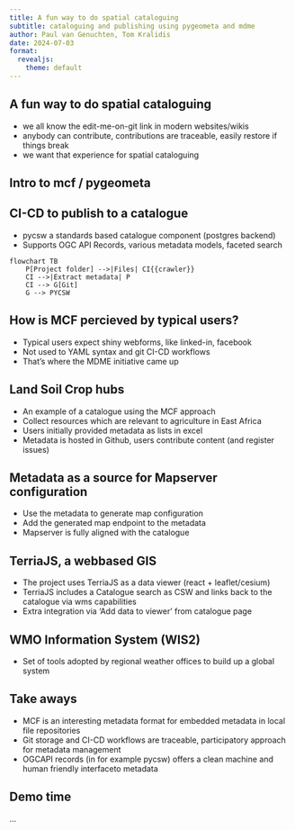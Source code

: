 ```yaml
---
title: A fun way to do spatial cataloguing 
subtitle: cataloguing and publishing using pygeometa and mdme
author: Paul van Genuchten, Tom Kralidis
date: 2024-07-03
format:
  revealjs: 
    theme: default
---
```


## A fun way to do spatial cataloguing

- we all know the edit-me-on-git link in modern websites/wikis
- anybody can contribute, contributions are traceable, easily restore if things break
- we want that experience for spatial cataloguing

## Intro to mcf / pygeometa



## CI-CD to publish to a catalogue

- pycsw a standards based catalogue component (postgres backend)
- Supports OGC API Records, various metadata models, faceted search 
```mermaid
flowchart TB
    P[Project folder] -->|Files| CI{{crawler}}
    CI -->|Extract metadata| P
    CI --> G[Git] 
    G --> PYCSW
```


## How is MCF percieved by typical users?

- Typical users expect shiny webforms, like linked-in, facebook
- Not used to YAML syntax and git CI-CD workflows
- That's  where the MDME initiative came up

## Land Soil Crop hubs

- An example of a catalogue using the MCF approach
- Collect resources which are relevant to agriculture in East Africa
- Users initially provided metadata as lists in excel
- Metadata is hosted in Github, users contribute content (and register issues)

## Metadata as a source for Mapserver configuration

- Use the metadata to generate map configuration 
- Add the generated map endpoint to the metadata
- Mapserver is fully aligned with the catalogue

## TerriaJS, a webbased GIS

- The project uses TerriaJS as a data viewer (react + leaflet/cesium)
- TerriaJS includes a Catalogue search as CSW and links back to the catalogue via wms capabilities
- Extra integration via 'Add data to viewer' from catalogue page

## WMO Information System (WIS2)

- Set of tools adopted by regional weather offices to build up a global system

## Take aways

- MCF is an interesting metadata format for embedded metadata in local file repositories
- Git storage and CI-CD workflows are traceable, participatory approach for metadata management
- OGCAPI records (in for example pycsw) offers a clean machine and human friendly interfaceto metadata

## Demo time

...
